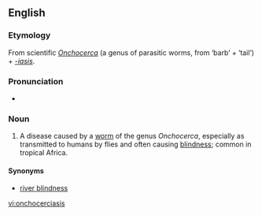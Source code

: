 ==English==

===Etymology===
From scientific {{etyl|la}} ''[[Onchocerca]]'' (a genus of parasitic worms, from {{etyl|grc}} '''{{polytonic|[[ὄγκος]]}}''' ‘barb’ + '''{{polytonic|[[κέρκος]]}}''' ‘tail’) + ''[[-iasis]]''.

===Pronunciation===
* {{IPA|/ɒŋkəsɜːˈkaɪəsɪs/}}

===Noun===
{{en-noun|-}}

# {{medicine}} A disease caused by a [[worm]] of the genus ''Onchocerca'', especially as transmitted to humans by flies and often causing [[blindness]]; common in tropical Africa.

====Synonyms====
* [[river blindness]]

[[vi:onchocerciasis]]